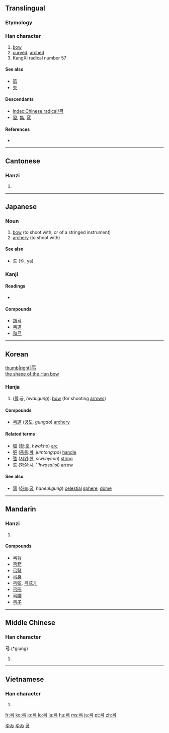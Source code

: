 {{also|弖|弔}}
==Translingual==
{{stroke order|type=animate}}

===Etymology===
{{liushu|p}}

{{Han etyl}}

===Han character===
{{Han char|rn=57|rad=弓|as=00|sn=3|four=1720<sub>7</sub>|canj=弓 (N)}}

# [[bow]]
# [[curved]], [[arched]]
# KangXi radical number 57

====See also====
* [[箭]]
* [[矢]]

====Descendants====
* [[Index:Chinese radical/弓]]
* [[發]], [[雋]], [[穹]]

====References====
* {{Han ref|kx=0356.010|dkj=09692|dj=0671.220|hdz=20987.110|uh=5F13|ud=24339|bh=A47D|bd=42109}}

----

==Cantonese==

===Hanzi===
{{yue-hanzi|jyut=[[gung1]]|y=[[gung1]]}}

# {{defn|Cantonese|sort=弓00}}

----

==Japanese==

===Noun===
{{ja-noun|k|hira=ゆみ|rom=yumi}}

# [[bow]] (to shoot with, or of a stringed instrument)
# [[archery]] (to shoot with)

====See also====
*[[矢]] (や, ya)

===Kanji===
{{ja-kanji|grade=2|rs=弓00}}

====Readings====
* {{ja-readings|on=[[きゅう]] (kyū)|kun=[[ゆみ]] (yumi)}}

====Compounds====
* [[胡弓]]
* [[弓道]]
* [[和弓]]

[[Category:ja:Musical instruments|ゆみ]]
[[Category:ja:Weapons|ゆみ]]

----

==Korean==
[[image:Hun bow.jpg|thumb|right|<big>弓</big> <br> the shape of the Hun bow]]
===Hanja===
{{ko-hanja|hangeul=궁|eumhun=활|rv=gung|mr=kung|y=kwung}}
# ([[활]]:궁, ''hwal:gung''): [[bow]] (for shooting [[arrow]]s)

====Compounds====
* [[弓道]] ([[궁도]], ''gungdo'') [[archery]]

====Related terms====
* [[弧]] ([[활]]:[[호]], ''hwal:ho'') [[arc]]
* [[弝]] ([[줌통]]:[[파]], ''jumtong:pa'') [[handle]] 
* [[弦]] ([[시위]]:[[현]], ''siwi:hyeon'') [[string]]
* [[矢]] ([[화살]]:[[시]], ''''hwasal:si'') [[arrow]]

====See also====
* [[穹]] ([[하늘]]:[[궁]], ''haneul:gung'') [[celestial]] [[sphere]], [[dome]]

[[Category:Hanja readings|궁]]

----

==Mandarin==

===Hanzi===
{{cmn-hanzi|pin=[[gōng]] ([[gong1]])|wg=kung<sup>1</sup>}}

# {{defn|Mandarin|sort=弓00}}

====Compounds====
* [[弓背]]
* [[弓箭]]
* [[弓弩]]
* [[弓身]]
* [[弓弦]], [[弓弦儿]]
* [[弓形]]
* [[弓腰]]
* [[弓子]]

----

==Middle Chinese==

===Han character===
'''弓''' (*giung)<!--asterisk indicates that this is a reconstructed pronunciation-->

# {{defn|Middle Chinese|sort=弓00}}

----

==Vietnamese==

===Han character===
{{vi-hantu|[[cung]], [[cong]], [[củng]]|rs=弓00}}

# {{defn|Vietnamese|sort=弓00}}

[[fr:弓]]
[[ko:弓]]
[[io:弓]]
[[lo:弓]]
[[la:弓]]
[[hu:弓]]
[[ms:弓]]
[[ja:弓]]
[[pt:弓]]
[[zh:弓]]